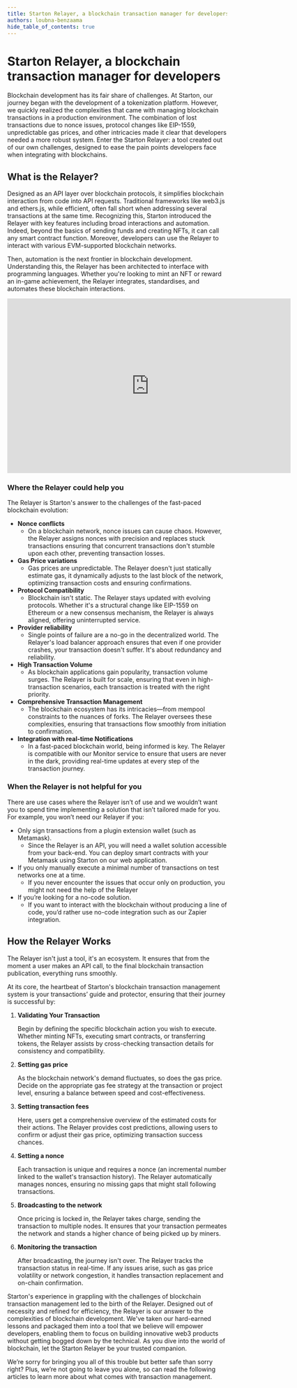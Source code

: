 ```yaml
---
title: Starton Relayer, a blockchain transaction manager for developers
authors: loubna-benzaama
hide_table_of_contents: true
---
```


# Starton Relayer, a blockchain transaction manager for developers

Blockchain development has its fair share of challenges. At Starton, our journey began with the development of a tokenization platform. However, we quickly realized the complexities that came with managing blockchain transactions in a production environment. The combination of lost transactions due to nonce issues, protocol changes like EIP-1559, unpredictable gas prices, and other intricacies made it clear that developers needed a more robust system. Enter the Starton Relayer: a tool created out of our own challenges, designed to ease the pain points developers face when integrating with blockchains.

## What is the Relayer?

Designed as an API layer over blockchain protocols, it simplifies blockchain interaction from code into API requests. Traditional frameworks like web3.js and ethers.js, while efficient, often fall short when addressing several transactions at the same time. Recognizing this, Starton introduced the Relayer with key features including broad interactions and automation. Indeed, beyond the basics of sending funds and creating NFTs, it can call any smart contract function. Moreover, developers can use the Relayer to interact with various EVM-supported blockchain networks.

Then, automation is the next frontier in blockchain development. Understanding this, the Relayer has been architected to interface with programming languages. Whether you're looking to mint an NFT or reward an in-game achievement, the Relayer integrates, standardises, and automates these blockchain interactions.

<iframe width="650" height="400" src="https://www.youtube.com/embed/51zIBIPiTW8?si=W-mTc6fXs4gG8U26" title="YouTube video player" frameborder="0" allow="accelerometer; autoplay; clipboard-write; encrypted-media; gyroscope; picture-in-picture; web-share" allowfullscreen></iframe>

### Where the Relayer could help you

The Relayer is Starton's answer to the challenges of the fast-paced blockchain evolution:

- **Nonce conflicts**
    - On a blockchain network, nonce issues can cause chaos. However, the Relayer assigns nonces with precision and replaces stuck transactions ensuring that concurrent transactions don't stumble upon each other, preventing transaction losses.
- **Gas Price variations**
    - Gas prices are unpredictable. The Relayer doesn't just statically estimate gas, it dynamically adjusts to the last block of the network, optimizing transaction costs and ensuring confirmations.
- **Protocol Compatibility**
    - Blockchain isn't static. The Relayer stays updated with evolving protocols. Whether it's a structural change like EIP-1559 on Ethereum or a new consensus mechanism, the Relayer is always aligned, offering uninterrupted service.
- **Provider reliability**
    - Single points of failure are a no-go in the decentralized world. The Relayer's load balancer approach ensures that even if one provider crashes, your transaction doesn't suffer. It's about redundancy and reliability.
- **High Transaction Volume**
    - As blockchain applications gain popularity, transaction volume surges. The Relayer is built for scale, ensuring that even in high-transaction scenarios, each transaction is treated with the right priority.
- **Comprehensive Transaction Management**
    - The blockchain ecosystem has its intricacies—from mempool constraints to the nuances of forks. The Relayer oversees these complexities, ensuring that transactions flow smoothly from initiation to confirmation.
- **Integration with real-time Notifications**
    - In a fast-paced blockchain world, being informed is key. The Relayer is compatible with our Monitor service to ensure that users are never in the dark, providing real-time updates at every step of the transaction journey.

### When the Relayer is not helpful for you

There are use cases where the Relayer isn’t of use and we wouldn’t want you to spend time implementing a solution that isn’t tailored made for you. For example, you won’t need our Relayer if you:

- Only sign transactions from a plugin extension wallet (such as Metamask).
    - Since the Relayer is an API, you will need a wallet solution accessible from your back-end. You can deploy smart contracts with your Metamask using Starton on our web application.
- If you only manually execute a minimal number of transactions on test networks one at a time.
    - If you never encounter the issues that occur only on production, you might not need the help of the Relayer
- If you’re looking for a no-code solution.
    - If you want to interact with the blockchain without producing a line of code, you’d rather use no-code integration such as our Zapier integration.

## How the Relayer Works

The Relayer isn't just a tool, it's an ecosystem. It ensures that from the moment a user makes an API call, to the final blockchain transaction publication, everything runs smoothly.

At its core, the heartbeat of Starton's blockchain transaction management system is your transactions’ guide and protector, ensuring that their journey is successful by:

1. **Validating Your Transaction**

   Begin by defining the specific blockchain action you wish to execute. Whether minting NFTs, executing smart contracts, or transferring tokens, the Relayer assists by cross-checking transaction details for consistency and compatibility.

2. **Setting gas price**

   As the blockchain network's demand fluctuates, so does the gas price. Decide on the appropriate gas fee strategy at the transaction or project level, ensuring a balance between speed and cost-effectiveness.

3. **Setting transaction fees**

   Here, users get a comprehensive overview of the estimated costs for their actions. The Relayer provides cost predictions, allowing users to confirm or adjust their gas price, optimizing transaction success chances.

4. **Setting a nonce**

   Each transaction is unique and requires a nonce (an incremental number linked to the wallet's transaction history). The Relayer automatically manages nonces, ensuring no missing gaps that might stall following transactions.

5. **Broadcasting to the network**

   Once pricing is locked in, the Relayer takes charge, sending the transaction to multiple nodes. It ensures that your transaction permeates the network and stands a higher chance of being picked up by miners.

6. **Monitoring the transaction**

   After broadcasting, the journey isn't over. The Relayer tracks the transaction status in real-time. If any issues arise, such as gas price volatility or network congestion, it handles transaction replacement and on-chain confirmation.


Starton's experience in grappling with the challenges of blockchain transaction management led to the birth of the Relayer. Designed out of necessity and refined for efficiency, the Relayer is our answer to the complexities of blockchain development. We've taken our hard-earned lessons and packaged them into a tool that we believe will empower developers, enabling them to focus on building innovative web3 products without getting bogged down by the technical. As you dive into the world of blockchain, let the Starton Relayer be your trusted companion.

We’re sorry for bringing you all of this trouble but better safe than sorry right? Plus, we’re not going to leave you alone, so can read the following articles to learn more about what comes with transaction management.

